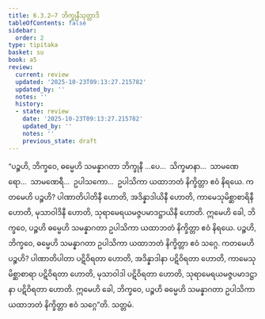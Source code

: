 ```yaml
---
title: 6.3.2–7 ဘိက္ခုနီသုတ္တာဒိ
tableOfContents: false
sidebar:
  order: 2
type: tipitaka
basket: su
book: a5
review:
  current: review
  updated: '2025-10-23T09:13:27.215782'
  updated_by: ''
  notes: ''
  history:
  - state: review
    date: '2025-10-23T09:13:27.215782'
    updated_by: ''
    notes: ''
    previous_state: draft
---
```



<ReviewStatus review={frontmatter.review} showDetails={true} />

<HypothesisAnnotation frontmatter={frontmatter} />

<DynamicBreadcrumb />

<Division number="287–292" book="a5" e="ch" v="16">

<Paragraph number="1398" book="a5">
“ပဉ္စဟိ, ဘိက္ခဝေ, ဓမ္မေဟိ သမန္နာဂတာ ဘိက္ခုနီ …ပေ…  သိက္ခမာနာ…  သာမဏေရော…  သာမဏေရီ…  ဥပါသကော…  ဥပါသိကာ ယထာဘတံ နိက္ခိတ္တာ ဧဝံ နိရယေ. ကတမေဟိ ပဉ္စဟိ? ပါဏာတိပါတိနီ ဟောတိ, အဒိန္နာဒါယိနီ ဟောတိ, ကာမေသုမိစ္ဆာစာရိနီ ဟောတိ, မုသာဝါဒိနီ ဟောတိ, သုရာမေရယမဇ္ဇပမာဒဋ္ဌာယိနီ ဟောတိ. ဣမေဟိ ခေါ, ဘိက္ခဝေ, ပဉ္စဟိ ဓမ္မေဟိ သမန္နာဂတာ ဥပါသိကာ ယထာဘတံ နိက္ခိတ္တာ ဧဝံ နိရယေ.
</Paragraph>

<Paragraph number="1399" book="a5">
ပဉ္စဟိ, ဘိက္ခဝေ, ဓမ္မေဟိ သမန္နာဂတာ ဥပါသိကာ ယထာဘတံ နိက္ခိတ္တာ ဧဝံ သဂ္ဂေ. ကတမေဟိ ပဉ္စဟိ? ပါဏာတိပါတာ ပဋိဝိရတာ ဟောတိ, အဒိန္နာဒါနာ ပဋိဝိရတာ ဟောတိ, ကာမေသုမိစ္ဆာစာရာ ပဋိဝိရတာ ဟောတိ, မုသာဝါဒါ ပဋိဝိရတာ ဟောတိ, သုရာမေရယမဇ္ဇပမာဒဋ္ဌာနာ ပဋိဝိရတာ ဟောတိ. ဣမေဟိ ခေါ, ဘိက္ခဝေ, ပဉ္စဟိ ဓမ္မေဟိ သမန္နာဂတာ ဥပါသိကာ ယထာဘတံ နိက္ခိတ္တာ ဧဝံ သဂ္ဂေ”တိ.

</Paragraph>
</Division>

<Paragraph number="1400" type="center" book="a5">
သတ္တမံ.
</Paragraph>